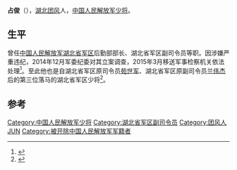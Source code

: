 {{军人
|name = 占俊
|image name = 
|width = 
|job =[[中国人民解放军湖北省军区|中国人民解放军湖北省军区]]副司令员
|period =  
|birthname = 
|other_names = 
|foreign_names =
|english_names =
|Sex = 男
|date of birth = 1959年
|place of birth = {{PRC}}[[湖北省|湖北省]][[黄冈县|黄冈县]]
|date of death = 
|place of death = 
|nationality = {{PRC}}
|force = 
|weight = 
|party = {{CPC}}
|rank = [[File:PLA_Major_General.svg|15px]][[中国人民解放军少将|中国人民解放军少将]]
|spouse = 
|relatives = 
|educate =
|past = 
|work =
|award = 
|rankrecord = 
}}
'''占俊'''（{{bd|1959年||||}}），[[湖北省|湖北]][[团风县|团风]]人，[[中国人民解放军少将|中国人民解放军少将]]。

== 生平 ==
曾任[[中国人民解放军湖北省军区|中国人民解放军湖北省军区]]后勤部部长、湖北省军区副司令员等职。因涉嫌严重违纪，2014年12月军委纪委对其立案调查，2015年3月移送军事检察机关依法处理<ref>{{cite news|title=军队通报重大案件:再有3名军级以上干部落马|url=http://news.163.com/15/0426/18/AO57IGH70001124J.html|accessdate=2015-04-26|work=网易|archive-url=https://web.archive.org/web/20150427054424/http://news.163.com/15/0426/18/AO57IGH70001124J.html|archive-date=2015-04-27|dead-url=yes}}</ref>。至此他也是自湖北省军区原司令员[[苑世军|苑世军]]、湖北省军区原副司令员[[兰伟杰|兰伟杰]]后的第三位落马的湖北省军区少将<ref>{{cite news|title=军队百天打虎33名 联勤部和省军区成重点|url=http://china.huanqiu.com/article/2015-04/6281833.html|accessdate=2015-04-26|work=环球网|archive-date=2019-06-05|archive-url=https://web.archive.org/web/20190605084933/http://china.huanqiu.com/article/2015-04/6281833.html|dead-url=no}}</ref>。

==参考==
{{reflist}}
{{China-mil-bio-stub}}
{{中共十八大到十九大期间的反腐败工作}}
[[Category:中国人民解放军少将|Category:中国人民解放军少将]]
[[Category:湖北省军区副司令员|Category:湖北省军区副司令员]]
[[Category:团风人|Category:团风人]]
[[Category:占姓|JUN]]
[[Category:被开除中国人民解放军军籍者|Category:被开除中国人民解放军军籍者]]
